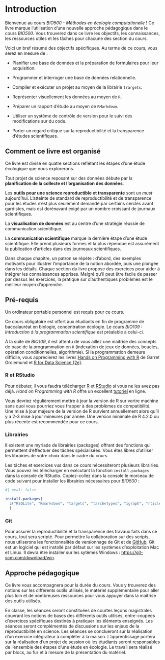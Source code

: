 # Introduction {.unnumbered}

Bienvenue au cours *BIO500 - Méthodes en écologie computationelle* !
Ce livre marque l'utilisation d'une nouvelle approche pédagogique dans le cours *BIO500*. Vous trouverez dans ce livre les objectifs, les connaissances, les ressources utiles et les tâches pour chacune des section du cours.

Voici un bref résumé des objectifs spécifiques. Au terme de ce cours, vous serez en mesure de : 

- Planifier une base de données et la préparation de formulaires pour leur acquisition. 

- Programmer et interroger une base de données relationnelle.

- Compiler et exécuter un projet au moyen de la librairie `trargets`.

- Représenter visuellement les données au moyen de `R`.

- Préparer un rapport d'étude au moyen de `RMarkdown`.

- Utiliser un système de contrôle de version pour le suivi des modifications sur du code.

- Porter un regard critique sur la reproductibilité et la transparence d'études scientifiques.


## Comment ce livre est organisé

Ce livre est divisé en quatre sections reflétant les étapes d'une étude écologique que nous explorerons.

Tout projet de science reposant sur des données débute par la **planification de la collecte et l'organisation des données**.

Les **outils pour une science reproductible et transparente** sont un *must* aujourd'hui. L'atteinte de standard de reproductibilité et de transparence pour les études n'est plus seulement demandé par certains cercles avant gardistes, mais est dorénavant exigé par un nombre croissant de journaux scientifiques.

La **visualisation de données** est au centre d'une stratégie réussie de communication scientifique.

La **communication scientifique** marque la dernière étape d'une étude scientifique. Elle prend plusieurs formes et la plus répendue est assurément la publication d'articles dans des journeaux scientifiques.


Dans chaque chapitre, un patron se répète : d'abord, des exemples motivants pour illustrer l'importance de la notion abordée, puis une plongée dans les détails. Chaque section du livre propose des exercices pour aider à intégrer les connaissances apprises. Malgré qu'il peut être facile de passer par dessus les exercices, la pratique sur d'authentiques problèmes est le meilleur moyen d'apprendre.


## Pré-requis

Un ordinateur portable personnel est requis pour ce cours.

Ce cours obligatoire est offert aux étudiants en fin de programme de baccalauréat en biologie, concentration écologie. Le cours *BIO109 : Introduction à la programmation scientifique* est préalable à celui-ci.

À la suite de *BIO109*, il est attentu de vous aillez une maitrise des concepts de base de la programmation en `R` (indexation de jeux de données, boucles, opération conditionnelles, algorithmie). Si la programmation demeure difficile, vous apprécierez les livres [Hands on Programming with R](https://rstudio-education.github.io/hopr/) de Garret Grolemund et [R for Data Science (2e)](https://r4ds.hadley.nz/).

### R et RStudio

Pour débuter, il vous faudra télécharger [R](https://cloud.r-project.org) et [RStudio](https://docs.posit.co/ide/user/) si vous ne les avez pas déjà. *Hand on Programming with R* offre un excellent [tutoriel](https://rstudio-education.github.io/hopr/starting.html) en ligne.

Vous devriez régulièrement mettre à jour la version de R sur vortre machine sans quoi vous pourriez vous frapper à des problèmes de compatibilité. Une mise à jour majeure de la version de R survient annuellement alors qu'il y a 2-3 mise à jour mineures par année. Une version minimale de R 4.2.0 ou plus récente est recommendée pour ce cours.

### Librairies

Il existent une myriade de librairies (packages) offrant des fonctions qui permettent d'effectuer des tâches spécialisées. Vous êtes libres d'utiliser les librairies de votre choix dans le cadre du cours. 

Les tâches et exercices vus dans ce cours nécessiteront plusieurs librairies. Vous pouvez les télécharger en exécutant la fonction `install.packages` dans la console de RStudio. Copiez-collez dans la console le morceau de code suivant pour installer les librairies nécessaires pour *BIO500* :


```R
#| eval: false

install.packages(
  c("RSQLite", "Rmarkdown", "targets", "tarchetypes", "igraph", "rticles")
  )
```


### Git

Pour assurer la reproductibilité et la transparence des travaux faits dans ce cours, tout sera scripté. Pour permettre la collaboration sur des scripts, nous utliserons les fonctionnalités de versionnage de Git et de [GitHub](https://github.com/). Git est un logiciel qui est installé par défaut sur les systèmes d'exploitation Mac et Linux. Il devra être installer sur les sytèmes Windows : [https://git-scm.com/download/win](https://git-scm.com/download/win).


## Approche pédagogique

Ce livre vous accompagnera pour la durée du cours. Vous y trouverez des notions sur les différents outils utilisés, le matériel supplémentaire pour aller plus loin et de nombreuses ressources pour vous appuyer dans la maitrise des outils utilisés.

En classe, les séances seront constituées de courtes leçons magistrales couvrant les notions de bases des différents outils utilisés, entre-coupées d'exercices spécifiques destinés à pratiquer les éléments enseignés. Les séances seront complémentés de discussions sur les enjeux de la reproductibilité en science. Les séances se conclueront sur la réalisation d'un exercice intégrateur à compléter à la maison. L'apprentissage portera sur la réalisation d'un projet de session où les étudiants seront responsables de l'ensemble des étapes d'une étude en écologie. Le travail sera réalisé par blocs, au fur et à mesure de la présentation du matériel.